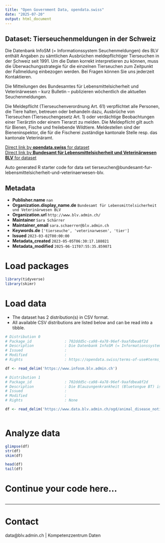 ```yaml
---
title: "Open Government Data, opendata.swiss"
date: "2025-07-20"
output: html_document
---
```


## Dataset: Tierseuchenmeldungen in der Schweiz

Die Datenbank InfoSM (= Informationssystem Seuchenmeldungen) des BLV enthält Angaben zu sämtlichen Ausbrüchen meldepflichtiger Tierseuchen in der Schweiz seit 1991.
Um die Daten korrekt interpretieren zu können, muss die Überwachungsstrategie für die einzelnen Tierseuchen zum Zeitpunkt der Fallmeldung einbezogen werden. Bei Fragen können Sie uns jederzeit Kontaktieren.

Die Mitteilungen des Bundesamtes für Lebensmittelsicherheit und Veterinärwesen – kurz Bulletin – publizieren wöchentlich die aktuellen Seuchenmeldungen.

Die Meldepflicht (Tierseuchenverordnung Art. 61) verpflichtet alle Personen, die Tiere halten, betreuen oder behandeln dazu, Ausbrüche von Tierseuchen (Tierseuchengesetz Art. 1) oder verdächtige Beobachtungen einer Tierärztin oder einem Tierarzt zu melden. Die Meldepflicht gilt auch für Bienen, Fische und freilebende Wildtiere. Meldestellen sind der Bieneninspektor, die für die Fischerei zuständige kantonale Stelle resp. das kantonale Veterinäramt.

[Direct link by **opendata.swiss** for dataset](https://opendata.swiss/de/dataset/meldepflichtige-tierseuchen-in-der-schweiz)<br>
[Direct link by **Bundesamt für Lebensmittelsicherheit und Veterinärwesen BLV** for dataset](https://infosm.blv.admin.ch/)

Auto generated R starter code for data set tierseuchen@bundesamt-fur-lebensmittelsicherheit-und-veterinaerwesen-blv.

## Metadata

- **Publisher.name** `nan`
- **Organization.display_name.de** `Bundesamt für Lebensmittelsicherheit und Veterinärwesen BLV`
- **Organization.url** `http://www.blv.admin.ch/`
- **Maintainer** `Sara Schärrer`
- **Maintainer_email** `sara.schaerrer@blv.admin.ch`
- **Keywords.de** `['tierseuche', 'veterinarwesen', 'tier']`
- **Issued** `2023-03-02T00:00:00`
- **Metadata_created** `2023-05-05T06:30:17.188021`
- **Metadata_modified** `2025-06-11T07:55:35.859071`


# Load packages

```r

library(tidyverse)
library(skimr)

```

# Load data

-   The dataset has 2 distribution(s) in CSV format.
-   All available CSV distributions are listed below and can be read into a tibble.

```r

# Distribution 0
# Package_id               : 702ddd5c-ca98-4a78-96ef-9aafdbea8f2d
# Description              : Die Datenbank InfoSM (= Informationssystem Seuchenmeldungen) des BLV enthält Angaben zu sämtlichen Ausbrüchen meldepflichtiger Tierseuchen in der Schweiz seit 1991
# Issued                   : 
# Modified                 : 
# Rights                   : https://opendata.swiss/terms-of-use#terms_by

df <- read_delim('https://www.infosm.blv.admin.ch')

# Distribution 1
# Package_id               : 702ddd5c-ca98-4a78-96ef-9aafdbea8f2d
# Description              : Die Blauzungenkrankheit (Bluetongue BT) ist eine nicht ansteckende Viruserkrankung der Wiederkäuer und Kameliden, die durch stechende Insekten (Vektoren) übertragen wird. Für den Menschen ist die Krankheit nicht gefährlich.
# Issued                   : 
# Modified                 : 
# Rights                   : None

df <- read_delim('https://www.data.blv.admin.ch/ogd/animal_disease_notifications/disease_notifications_bluetongue_2024.csv')



```

# Analyze data

```r

glimpse(df)
str(df)
skim(df)

head(df)
tail(df)

```

# Continue your code here...

```r

```

------------------------------------------------------------------------

# Contact

data@blv.admin.ch | Kompetenzzentrum Daten
